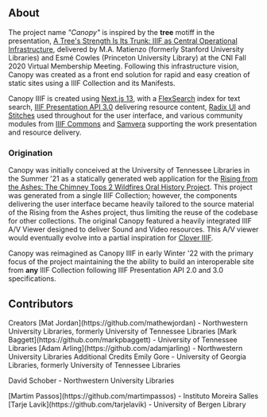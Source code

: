 
<Section size="2">

# About

The project name <Em>"Canopy"</Em> is inspired by the <Strong>tree</Strong> motiff in the presentation, [A Tree's Strength Is Its Trunk: IIIF as Central Operational Infrastructure](https://www.cni.org/topics/standards/a-trees-strength-is-its-trunk-iiif-as-central-operational-infrastructure), delivered by M.A. Matienzo (formerly Stanford University Libraries) and Esmé Cowles (Princeton University Library) at the CNI Fall 2020 Virtual Membership Meeting. Following this infrastructure vision, Canopy was created as a front end solution for rapid and easy creation of static sites using a IIIF Collection and its Manifests.

Canopy IIIF is created using [Next.js 13](https://nextjs.org/), with a [FlexSearch](https://github.com/nextapps-de/flexsearch) index for text search, [IIIF Presentation API 3.0](https://iiif.io/api/presentation/3.0/) delivering resource content, [Radix UI](https://www.radix-ui.com/) and [Stitches](https://stitches.dev/) used throughout for the user interface, and various community modules from [IIIF Commons](https://github.com/IIIF-Commons) and [Samvera](https://samvera.org/) supporting the work presentation and resource delivery.

### Origination

Canopy was initially conceived at the University of Tennessee Libraries in the Summer '21 as a statically generated web application for the [Rising from the Ashes: The Chimney Tops 2 Wildfires Oral History Project](https://rfta.lib.utk.edu/). This project was generated from a single IIIF Collection; however, the components delivering the user interface became heavily tailored to the source material of the Rising from the Ashes project, thus limiting the reuse of the codebase for other collections. The original Canopy featured a heavily integrated IIIF A/V Viewer designed to deliver Sound and Video resources. This A/V viewer would eventually evolve into a partial inspiration for [Clover IIIF](https://samvera-labs.github.io/clover-iiif/).

Canopy was reimagined as Canopy IIIF in early Winter '22 with the primary focus of the project maintaining the the ability to build an interoperable site from <Strong>any</Strong> IIIF Collection following IIIF Presentation API 2.0 and 3.0 specifications.

## Contributors

<Heading size="4" my="5" mb="2">
  Creators
</Heading>

<Text>
  [Mat Jordan](https://github.com/mathewjordan) - Northwestern University
  Libraries, formerly University of Tennessee Libraries
</Text>

<Text>
  [Mark Baggett](https://github.com/markpbaggett) - University of Tennessee
  Libraries
</Text>

<Text>
  [Adam Arling](https://github.com/adamjarling) - Northwestern University
  Libraries
</Text>

<Heading size="4" my="5" mb="2">
  Additional Credits
</Heading>

<Text>
  Emily Gore - University of Georgia Libraries, formerly University of Tennessee
  Libraries
</Text>

<Text>David Schober - Northwestern University Libraries</Text>

<Text>
  [Martim Passos](https://github.com/martimpassos) - Instituto Moreira Salles
</Text>

<Text>
  [Tarje Lavik](https://github.com/tarjelavik) - University of Bergen Library
</Text>

</Section>
